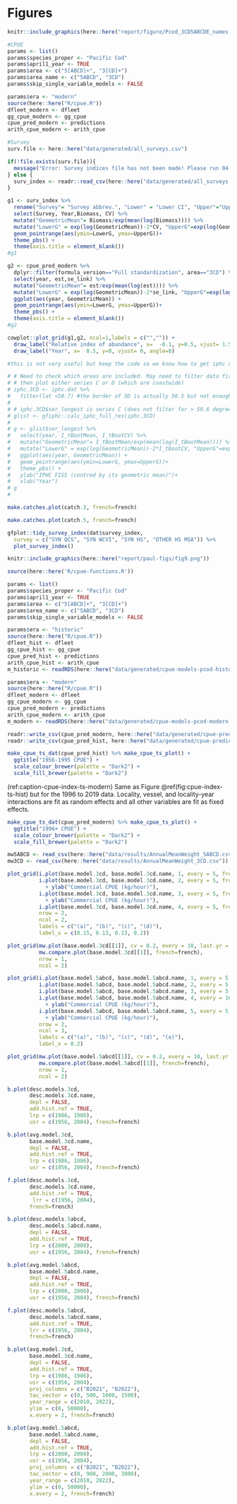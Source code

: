 \clearpage

# Figures

```r
knitr::include_graphics(here::here("report/figure/Pcod_3CD5ABCDE_names.png"))

```

```r

#CPUE
params <- list()
params$species_proper <- "Pacific Cod"
params$april1_year <- TRUE
params$area <- c("5[ABCD]+", "3[CD]+")
params$area_name <- c("5ABCD", "3CD")
params$skip_single_variable_models <- FALSE

params$era <- "modern"
source(here::here("R/cpue.R"))
dfleet_modern <- dfleet
gg_cpue_modern <- gg_cpue
cpue_pred_modern <- predictions
arith_cpue_modern <- arith_cpue

#Survey
surv.file <- here::here("data/generated/all_surveys.csv")

if(!file.exists(surv.file)){
  message("Error: Survey indices file has not been made! Please run 04-survey-indices-app.Rmd first.")
} else {
  surv_index <- readr::read_csv(here::here("data/generated/all_surveys.csv"))
}

```

```r

g1 <- surv_index %>%  
  rename("Survey"= "Survey abbrev.", "Lower" = "Lower CI", "Upper"="Upper CI") %>%   dplyr::filter(Survey=="SYN WCVI") %>% 
  select(Survey, Year,Biomass, CV) %>%
  mutate("GeometricMean"= Biomass/exp(mean(log(Biomass)))) %>%
  mutate("LowerG" = exp(log(GeometricMean))-2*CV, "UpperG"=exp(log(GeometricMean))+2*CV) %>%   ggplot(aes(Year, GeometricMean)) + 
  geom_pointrange(aes(ymin=LowerG, ymax=UpperG))+
  theme_pbs() +
  theme(axis.title = element_blank())
#g1


```

```r

g2 <- cpue_pred_modern %>%
  dplyr::filter(formula_version=="Full standardization", area=="3CD") %>%
  select(year, est,se_link) %>%
  mutate("GeometricMean"= est/exp(mean(log(est)))) %>%
  mutate("LowerG" = exp(log(GeometricMean))-2*se_link, "UpperG"=exp(log(GeometricMean))+2*se_link) %>% 
  ggplot(aes(year, GeometricMean)) + 
  geom_pointrange(aes(ymin=LowerG, ymax=UpperG))+
  theme_pbs() +
  theme(axis.title = element_blank())
#g2

```

```r

cowplot::plot_grid(g1,g2, ncol=1,labels = c("","")) +
  draw_label("Relative index of abundance", x=  -0.1, y=0.5, vjust= 1.5, angle=90)+
  draw_label("Year", x=  0.5, y=0, vjust= 0, angle=0)

```

```r
#this is not very useful but keep the code so we know how to get iphc data in future

# # Need to check which areas are included. May need to filter data first to be only 3CD,
# # then plot either series C or D (which are coastwide)
# iphc.3CD <- iphc.dat %>% 
#   filter(lat <50.7) #the border of 3D is actually 50.5 but not enough obs if that is used 
# 
# # iphc.3CD$ser_longest is series C (does not filter for > 50.6 degrees)
# glist <- gfiphc::calc_iphc_full_res(iphc.3CD) 
# 
# g <- glist$ser_longest %>% 
#   select(year, I_tBootMean, I_tBootCV) %>%
#   mutate("GeometricMean"= I_tBootMean/exp(mean(log(I_tBootMean)))) %>%
#   mutate("LowerG" = exp(log(GeometricMean))-2*I_tBootCV, "UpperG"=exp(log(GeometricMean))+2*I_tBootCV) %>% 
#   ggplot(aes(year, GeometricMean)) + 
#   geom_pointrange(aes(ymin=LowerG, ymax=UpperG))+
#   theme_pbs() +
#   ylab("IPHC FISS (centred by its geometric mean)")+
#   xlab("Year") 
# g 
#   

```


```r
make.catches.plot(catch.3, french=french)
```

```r
make.catches.plot(catch.5, french=french)
```

```r
gfplot::tidy_survey_index(dat$survey_index,
  survey = c("SYN QCS", "SYN WCVI", "SYN HS", "OTHER HS MSA")) %>%
  plot_survey_index()
```

```r
knitr::include_graphics(here::here("report/paul-figs/fig9.png"))
```

```r
source(here::here('R/cpue-functions.R'))
```

```r
params <- list()
params$species_proper <- "Pacific Cod"
params$april1_year <- TRUE
params$area <- c("5[ABCD]+", "3[CD]+")
params$area_name <- c("5ABCD", "3CD")
params$skip_single_variable_models <- FALSE
```

```r
params$era <- "historic"
source(here::here("R/cpue.R"))
dfleet_hist <- dfleet
gg_cpue_hist <- gg_cpue
cpue_pred_hist <- predictions
arith_cpue_hist <- arith_cpue
m_historic <- readRDS(here::here("data/generated/cpue-models-pcod-historic.rds"))
```

```r
params$era <- "modern"
source(here::here("R/cpue.R"))
dfleet_modern <- dfleet
gg_cpue_modern <- gg_cpue
cpue_pred_modern <- predictions
arith_cpue_modern <- arith_cpue
m_modern <- readRDS(here::here("data/generated/cpue-models-pcod-modern.rds"))
```

```r
readr::write_csv(cpue_pred_modern, here::here("data/generated/cpue-predictions-modern.csv"))
readr::write_csv(cpue_pred_hist, here::here("data/generated/cpue-predictions-historical.csv"))
```

<!-- TODO: SA: do we need this historical one? It should be identical to the one in the last research document. Or if we need to save space, just show the full standardization? -->

```r
make_cpue_ts_dat(cpue_pred_hist) %>% make_cpue_ts_plot() +
  ggtitle("1956-1995 CPUE") +
  scale_colour_brewer(palette = "Dark2") +
  scale_fill_brewer(palette = "Dark2")
```

(ref:caption-cpue-index-ts-modern) Same as Figure \@ref(fig:cpue-index-ts-hist) but for the 1996 to 2019 data. Locality, vessel, and locality-year interactions are fit as random effects and all other variables are fit as fixed effects.

```r
make_cpue_ts_dat(cpue_pred_modern) %>% make_cpue_ts_plot() +
  ggtitle("1996+ CPUE") +
  scale_colour_brewer(palette = "Dark2") +
  scale_fill_brewer(palette = "Dark2")
```


```r
mw5ABCD <- read_csv(here::here("data/results/AnnualMeanWeight_5ABCD.csv"))
mw3CD <- read_csv(here::here("data/results/AnnualMeanWeight_3CD.csv"))
```


```r
plot_grid(i.plot(base.model.3cd, base.model.3cd.name, 1, every = 5, french=french),
          i.plot(base.model.3cd, base.model.3cd.name, 2, every = 5, french=french)
            + ylab("Commercial CPUE (kg/hour)"),
          i.plot(base.model.3cd, base.model.3cd.name, 3, every = 5, french=french)
            + ylab("Commercial CPUE (kg/hour)"),
          i.plot(base.model.3cd, base.model.3cd.name, 4, every = 5, french=french),
          nrow = 2,
          ncol = 2,
          labels = c("(a)", "(b)", "(c)", "(d)"),
          label_x = c(0.15, 0.13, 0.13, 0.2))
```


```r
plot_grid(mw.plot(base.model.3cd[[1]], cv = 0.2, every = 10, last.yr = 2020, french=french),
          mw.compare.plot(base.model.3cd[[1]], french=french),
          nrow = 1,
          ncol = 2)
```

```r
plot_grid(i.plot(base.model.5abcd, base.model.5abcd.name, 1, every = 5, french=french),
          i.plot(base.model.5abcd, base.model.5abcd.name, 2, every = 5, french=french),
          i.plot(base.model.5abcd, base.model.5abcd.name, 3, every = 5, french=french),
          i.plot(base.model.5abcd, base.model.5abcd.name, 4, every = 10, french=french)
            + ylab("Commercial CPUE (kg/hour)"),
          i.plot(base.model.5abcd, base.model.5abcd.name, 5, every = 5, french=french)
            + ylab("Commercial CPUE (kg/hour)"),
          nrow = 2,
          ncol = 3,
          labels = c("(a)", "(b)", "(c)", "(d)", "(e)"),
          label_x = 0.2)
```


```r
plot_grid(mw.plot(base.model.5abcd[[1]], cv = 0.2, every = 10, last.yr = 2020, french=french),
          mw.compare.plot(base.model.5abcd[[1]], french=french),
          nrow = 1,
          ncol = 2)
```

<!-- 
 Spatial data patterns in Area 3CD go here -- RF decide to delete

```r
library(sdmTMB)
library(dplyr)
library(ggplot2)
library(scales)

convert2utm <- function(df, coords = c("X", "Y"), out_crs = 3156) {
  x <- sf::st_as_sf(df,
    coords = coords, crs = 4326
  ) %>%
    sf::st_transform(crs = out_crs) %>%
    sf::st_coordinates() %>%
    as.data.frame()
  x$X <- x$X / 1000
  x$Y <- x$Y / 1000
  dplyr::bind_cols(x,
    df[, which(!names(df) %in% coords), drop = FALSE])
}
expand_prediction_grid <- function(grid, years) {
  nd <- do.call("rbind",
    replicate(length(years), grid, simplify = FALSE))
  nd[["year"]] <- rep(years, each = nrow(grid))
  nd
}
# d <- readRDS("../../gfs/report/data-cache/pacific-cod.rds")$survey_sets %>% 
#   dplyr::filter(survey_abbrev == "SYN WCVI")
if (!file.exists("data/pcod-wcvi-survey-sets.rds")) {
  d <- gfdata::get_survey_sets(species = "222", ssid = 1)
  saveRDS(d, "data/pcod-wcvi-survey-sets.rds")
} else {
  d <- readRDS("data/pcod-wcvi-survey-sets.rds")
}
d <- mutate(d, Y = latitude, X = longitude)
dutm <- as_tibble(convert2utm(d))
dutm$density <- dutm$density_kgpm2 * 1000
pcod_spde <- make_spde(dutm$X, dutm$Y, n_knots = 250)
plot_spde(pcod_spde)

m <- sdmTMB(density ~ 0 + as.factor(year),
  data = dutm, time = "year", spde = pcod_spde,
  family = tweedie(link = "log"), silent = FALSE)
print(m)

wcvi_grid <- gfplot::synoptic_grid %>%
  dplyr::filter(survey == "SYN WCVI") %>% 
  expand_prediction_grid(years = unique(dutm$year))

pred <- predict(m, newdata = wcvi_grid, xy_cols = c("X", "Y"))

plot_map <- function(dat, column = "est", show_obs = TRUE) {
  g <- ggplot(dat, aes_string("X", "Y", fill = column)) +
    geom_raster() +
    facet_wrap(~year) +
    coord_fixed() +
    scale_fill_viridis_c() +
    gfplot::theme_pbs() +
    scale_size_area()
  if (show_obs) g <- g + geom_point(aes(x = X, y = Y, size = density), data = dutm, 
      inherit.aes = FALSE, pch = 21, alpha = 0.5)
  g
}

plot_map(pred, "exp(est)") + scale_fill_viridis_c(trans = "log10")
dir.create("figs", showWarnings = FALSE)
ggsave("figs/wcvi-pcod-geostatistical.png", width = 8, height = 8)

plot_map(pred, "epsilon_st") + scale_fill_gradient2(high = muted("red"), low = muted("blue"))
ggsave("figs/wcvi-pcod-geostatistical-eps-st.png", width = 8, height = 8)

plot_map(pred, "exp(est_non_rf)") + scale_fill_viridis_c(trans = "log10")
ggsave("figs/wcvi-pcod-geostatistical-non-rf.png", width = 8, height = 8)

plot_map(dplyr::filter(pred, year == 2016), "omega_s", FALSE) + scale_fill_gradient2(high = muted("red"), low = muted("blue")) +
  facet_null()
ggsave("figs/wcvi-pcod-geostatistical-omega-s.png", width = 5, height = 5)

dutm$depth_scaled <- log(dutm$depth_m)
m_gam2 <- sdmTMB(density ~ 0 + s(depth_scaled, k = 3) + as.factor(year),
  data = dutm, time = "year", spde = pcod_spde,
  family = tweedie(link = "log"), silent = FALSE)
max(m_gam$gradients)
print(m_gam)

nd <- data.frame(depth_scaled = seq(min(dutm$depth_scaled, na.rm = TRUE),
    max(dutm$depth_scaled, na.rm = TRUE), length.out = 125))
nd$depth_m <- exp(nd$depth_scaled)
nd$year <- dutm$year[1]

p <- predict(m_gam2, newdata = nd, se_fit = TRUE, re_form = NA)
ggplot(p, aes(depth_m, exp(est),
  ymin = exp(est - qnorm(.975) * est_se), ymax = exp(est + qnorm(.975) * est_se))) +
  geom_line() + 
  geom_ribbon(alpha = 0.4) + 
  geom_ribbon(aes(ymin = exp(est - qnorm(.75) * est_se), 
    ymax = exp(est + qnorm(.75) * est_se)), alpha = 0.4) + 
  gfplot::theme_pbs() +
  coord_cartesian(expand = FALSE) + xlab("Depth (m)") + ylab("Biomass density\n(some units)")
ggsave("figs/wcvi-pcod-spline-depth.png", width = 5, height = 4)

wcvi_grid$depth_scaled <- log(wcvi_grid$depth)
pred_gam <- predict(m_gam, newdata = wcvi_grid, xy_cols = c("X", "Y"))

limits <- range(c(pred$est, pred_gam$est))
plot_map(pred_gam, "est") + scale_fill_viridis_c(limits = limits)
ggsave("figs/wcvi-pcod-geostatistical-spline.png", width = 8, height = 8)
plot_map(pred, "est") + scale_fill_viridis_c(limits = limits)
ggsave("figs/wcvi-pcod-geostatistical.png", width = 8, height = 8)

limits <- range(sqrt(exp(c(pred$est, pred_gam$est))))
plot_map(pred_gam, "sqrt(exp(est))") + scale_fill_viridis_c(limits = limits)
ggsave("figs/wcvi-pcod-geostatistical-spline-sqrt.png", width = 8, height = 8)
plot_map(pred, "sqrt(exp(est))") + scale_fill_viridis_c(limits = limits)
ggsave("figs/wcvi-pcod-geostatistical-sqrt.png", width = 8, height = 8)

plot_map(pred_gam, "exp(est)") + scale_fill_viridis_c(trans = "sqrt")
ggsave("figs/wcvi-pcod-geostatistical-spline-sqrt.png", width = 8, height = 8)

plot_map(pred_gam, "exp(est_non_rf)") + scale_fill_viridis_c(trans = "log10")
ggsave("figs/wcvi-pcod-geostatistical-non-rf-spline.png", width = 8, height = 8)

plot_map(pred_gam, "epsilon_st") + scale_fill_gradient2(high = muted("red"), low = muted("blue"))
ggsave("figs/wcvi-pcod-geostatistical-eps-st-spline.png", width = 8, height = 8)

plot_map(dplyr::filter(pred_gam, year == 2016), "omega_s", FALSE) + scale_fill_gradient2(high = muted("red"), low = muted("blue")) +
  facet_null()
ggsave("figs/wcvi-pcod-geostatistical-omega-s-spline.png", width = 5, height = 5)
```

```r
# d <- readRDS("../../gfs/report/data-cache/pacific-cod.rds")$survey_sets %>%
#   dplyr::filter(survey_abbrev == "SYN QCS")
# d <- mutate(d, Y = latitude, X = longitude)
dutm <- as_tibble(convert2utm(d))
dutm$density <- dutm$density_kgpm2 * 1000
dutm <- dplyr::filter(dutm, !is.na(depth_m))
dutm$depth_scaled <- scale(log(dutm$depth_m))
dutm$depth_scaled2 <- dutm$depth_scaled^2
pcod_spde <- make_spde(dutm$X, dutm$Y, n_knots = 250)
plot_spde(pcod_spde)
mtv <- sdmTMB(density ~ 0 + as.factor(year),
  time_varying = ~ 0 + depth_scaled + depth_scaled2,
  data = dutm, time = "year", spde = pcod_spde,
  family = tweedie(link = "log"), silent = FALSE)
print(mtv)
stopifnot(max(mtv$gradient) < 0.001)

nd <- data.frame(depth_scaled = seq(min(dutm$depth_scaled, na.rm = TRUE),
    max(dutm$depth_scaled, na.rm = TRUE), length.out = 100))
nd$depth_scaled2 <- nd$depth_scaled^2
get_tv_pred <- function(dat, year) {
  dat$year <- year
  p <- predict(mtv, newdata = dat, se_fit = TRUE, re_form = NA)
  p
}
future::plan(future::multisession)
out <- furrr::future_map(sort(unique(dutm$year)), 
  ~ get_tv_pred(dat = nd, year = .x))
future::plan(future::sequential)
out_df <- bind_rows(out)
.x <- log(dutm$depth_m)
out_df$depth <- exp(out_df$depth_scaled * sd(.x) + mean(.x))
ggplot(out_df, aes(depth, (est))) + 
  geom_ribbon(aes(
    ymin = (est - 2 * est_se), 
    ymax = (est + 2 * est_se), group = year), 
    fill = "grey60",  alpha  =0.15, colour = NA) +
  geom_line(aes(colour = as.factor(year)), lwd = .8) +
  scale_colour_viridis_d() +
  scale_fill_viridis_d() +
  # scale_colour_brewer(palette = "Dark2") + 
  # scale_fill_brewer(palette = "Dark2") +
  gfplot::theme_pbs() +
  labs(colour = "Year", y = "Density", x = "Depth (m)") +
  coord_cartesian(expand = FALSE, xlim = c(min(out_df$depth), 450), ylim = c(-16, -2))
```


```r
plot_multiyear_survey_sets(dat$survey_sets, "SYN WCVI")
```

```r
dfleet_modern %>% make_bubble_dat() %>%
  filter(area == "3CD", year > 2010) %>%
  make_facet_bubble_plot_recent() +
  ggtitle("1996+ 3CD")
```

-->

```r
b.plot(desc.models.3cd,
       desc.models.3cd.name,
       depl = FALSE,
       add.hist.ref = TRUE,
       lrp = c(1986, 1986),
       usr = c(1956, 2004), french=french)
```

```r
b.plot(avg.model.3cd,
       base.model.3cd.name,
       depl = FALSE,
       add.hist.ref = TRUE,
       lrp = c(1986, 1986),
       usr = c(1956, 2004), french=french)
```

```r
f.plot(desc.models.3cd,
       desc.models.3cd.name,
       add.hist.ref = TRUE,
        lrr = c(1956, 2004), 
       french=french)
```

```r
b.plot(desc.models.5abcd,
       desc.models.5abcd.name,
       depl = FALSE,
       add.hist.ref = TRUE,
       lrp = c(2000, 2000),
       usr = c(1956, 2004), french=french)
```

```r
b.plot(avg.model.5abcd,
       base.model.5abcd.name,
       depl = FALSE,
       add.hist.ref = TRUE,
       lrp = c(2000, 2000),
       usr = c(1956, 2004), french=french)
```


```r
f.plot(desc.models.5abcd,
       desc.models.5abcd.name,
       add.hist.ref = TRUE,
       lrr = c(1956, 2004), 
       french=french)
```

```r
b.plot(avg.model.3cd,
       base.model.3cd.name,
       depl = FALSE,
       add.hist.ref = TRUE,
       lrp = c(1986, 1986),
       usr = c(1956, 2004),
       proj_columns = c("B2021", "B2022"),
       tac_vector = c(0, 500, 1000, 1500),
       year_range = c(2010, 2022),
       ylim = c(0, 50000),
       x.every = 2, french=french)
```

```r
b.plot(avg.model.5abcd,
       base.model.5abcd.name,
       depl = FALSE,
       add.hist.ref = TRUE,
       lrp = c(2000, 2000),
       usr = c(1956, 2004),
       proj_columns = c("B2021", "B2022"),
       tac_vector = c(0, 900, 2000, 3000),
       year_range = c(2010, 2022),
       ylim = c(0, 50000),
       x.every = 2, french=french)
```

\clearpage


